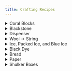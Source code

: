 ```yaml
---
title: Crafting Recipes
---
```


<details>
<summary>Coral Blocks</summary>
<div>

<Row>
<Col width="6">

Coral blocks can be crafted by making a 3x3 grid out of it’s associated plant item. 

</Col>
<Col width="6">

<CraftingGrid items={[
    'brain-coral', 'brain-coral', 'brain-coral', 
    'brain-coral', 'brain-coral', 'brain-coral', 
    'brain-coral', 'brain-coral', 'brain-coral']} 
    result={'Brain_Coral_Block'} />

</Col>
</Row>

</div>
</details>

<details>
<summary>Blackstone</summary>
<div>

Blackstone can be crafted using 2 basalt and 2 charcoal/coal. 

Polished Blackstone can be crafted using 2 polished basalt and 2 charcoal/coal.

<Row>
<Col width="6">

<CraftingGrid items={[
    'Coal', 'Polished_Basalt', null, 
    'Polished_Basalt', 'Coal', null, 
    null, null, null]} 
    result={'Polished_Blackstone'} />


</Col>
<Col width="6">

<CraftingGrid items={[
    'Coal', 'Basalt', null, 
    'Basalt', 'Coal', null, 
    null, null, null]} 
    result={'Blackstone'} />

</Col>
</Row>

</div>
</details>

<details>
<summary>Dispenser</summary>
<div>

<Row>
<Col width="6">

Dispensers can be crafted using a bow in the center of a dropper recipe. 

</Col>
<Col width="6">

<CraftingGrid items={[
    'Cobblestone', 'Cobblestone', 'Cobblestone', 
    'Cobblestone', 'Bow', 'Cobblestone', 
    'Cobblestone', 'Redstone', 'Cobblestone']} 
    result={'Dispenser'} />

</Col>
</Row>

</div>
</details>

<details>
<summary>Wool → String</summary>
<div>

<Row>
<Col width="6">

Wool can be crafted back into string by placing it into a crafting grid by itself. 

</Col>
<Col width="6">

<CraftingGrid items={[
    null, null, null, 
    null, 'White_Wool', null, 
    null, null, null]} 
    result={'String'} />

</Col>
</Row>

</div>
</details>

<details>
<summary>Ice, Packed Ice, and Blue Ice</summary>
<div>

Ice, Packed Ice, and Blue Ice, can be converted between each other at a ratio of 9. 

**81x Ice → 9x Packed Ice → 1x Blue Ice**

</div>
</details>

<details>
<summary>Black Dye</summary>
<div>

<Row>
<Col width="6">

Black Dye can be crafted directly from Charcoal or Coal in a crafting grid. 

</Col>
<Col width="6">

<CraftingGrid items={[
    null, null, null, 
    null, 'Coal', null, 
    null, null, null]} 
    result={'Black_Dye'} />

</Col>
</Row>

</div>
</details>

<details>
<summary>Bread</summary>
<div>

A shapeless recipe has been added to bread so that it can be crafted in the player inventory. 

</div>
</details>

<details>
<summary>Paper</summary>
<div>

A shapeless recipe has been added to paper so that it can be crafted in the player inventory. 

</div>
</details>

<details>
<summary>Shulker Boxes</summary>
<div>

 - A shapeless recipe has been added to Shulker Boxes so that it can be crafted in the player inventory. 
 - Shulker boxes can be crafted back into two shulker shells, destroying the chest used to craft them. 

</div>
</details>